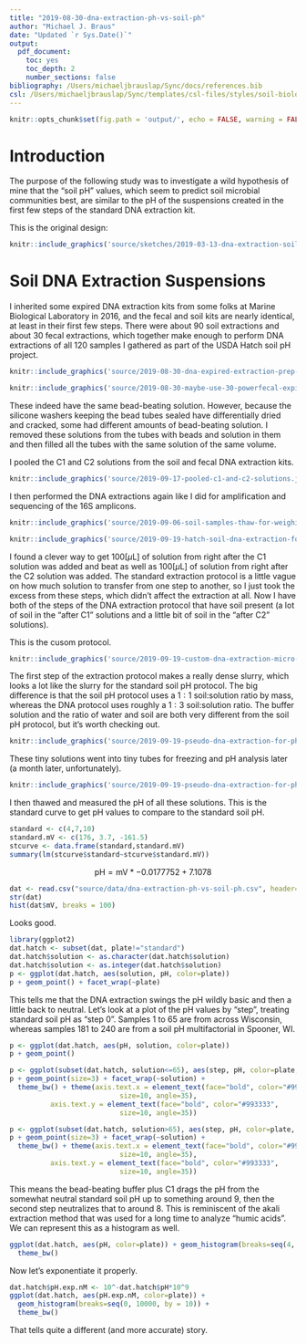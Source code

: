 ```yaml
---
title: "2019-08-30-dna-extraction-ph-vs-soil-ph"
author: "Michael J. Braus"
date: "Updated `r Sys.Date()`"
output:
  pdf_document:
    toc: yes
    toc_depth: 2
    number_sections: false
bibliography: /Users/michaeljbrauslap/Sync/docs/references.bib
csl: /Users/michaeljbrauslap/Sync/templates/csl-files/styles/soil-biology-and-biochemistry.csl
---
```


\fontfamily{pbk}
\fontsize{11}{22}
\selectfont

```r
knitr::opts_chunk$set(fig.path = 'output/', echo = FALSE, warning = FALSE, message = FALSE, cache = TRUE)
```

# Introduction

The purpose of the following study was to investigate a wild hypothesis of mine that the "soil pH" values, which seem to predict soil microbial communities best, are similar to the pH of the suspensions created in the first few steps of the standard DNA extraction kit. 

This is the original design: 

```r
knitr::include_graphics('source/sketches/2019-03-13-dna-extraction-soil-ph-tests.png')
``` 

# Soil DNA Extraction Suspensions

I inherited some expired DNA extraction kits from some folks at Marine Biological Laboratory in 2016, and the fecal and soil kits are nearly identical, at least in their first few steps. There were about $90$ soil extractions and about $30$ fecal extractions, which together make enough to perform DNA extractions of all $120$ samples I gathered as part of the USDA Hatch soil pH project. 

```r
knitr::include_graphics('source/2019-08-30-dna-expired-extraction-prep-info.jpg')
```

```r
knitr::include_graphics('source/2019-08-30-maybe-use-30-powerfecal-expired-extractipns.jpg')
``` 

These indeed have the same bead-beating solution. However, because the silicone washers keeping the bead tubes sealed have differentially dried and cracked, some had different amounts of bead-beating solution. I removed these solutions from the tubes with beads and solution in them and then filled all the tubes with the same solution of the same volume. 


I pooled the C1 and C2 solutions from the soil and fecal DNA extraction kits. 

```r
knitr::include_graphics('source/2019-09-17-pooled-c1-and-c2-solutions.jpg')
``` 

I then performed the DNA extractions again like I did for amplification and sequencing of the 16S amplicons. 

```r
knitr::include_graphics('source/2019-09-06-soil-samples-thaw-for-weighing-for-dna-extraction-suspensions.jpg')
``` 

```r
knitr::include_graphics('source/2019-09-19-hatch-soil-dna-extraction-for-ph-of-c1-and-c2-steps-2.png')
``` 

I found a clever way to get $100[\mu \text{L}]$ of solution from right after the C1 solution was added and beat as well as $100[\mu \text{L}]$ of solution from right after the C2 solution was added. The standard extraction protocol is a little vague on how much solution to transfer from one step to another, so I just took the excess from these steps, which didn't affect the extraction at all. Now I have both of the steps of the DNA extraction protocol that have soil present (a lot of soil in the "after C1" solutions and a little bit of soil in the "after C2" solutions). 

This is the cusom protocol. 

```r
knitr::include_graphics('source/2019-09-19-custom-dna-extraction-micro-ph-protocol/2019-09-19-custom-dna-suspension-protocol-final-scanned.png')
``` 

The first step of the extraction protocol makes a really dense slurry, which looks a lot like the slurry for the standard soil pH protocol. The big difference is that the soil pH protocol uses a $1:1$ soil:solution ratio by mass, whereas the DNA protocol uses roughly a $1:3$ soil:solution ratio. The buffer solution and the ratio of water and soil are both very different from the soil pH protocol, but it's worth checking out. 

```r
knitr::include_graphics('source/2019-09-19-pseudo-dna-extraction-for-ph-measurements-slurry-in-tube')
``` 

These tiny solutions went into tiny tubes for freezing and pH analysis later (a month later, unfortunately). 

```r
knitr::include_graphics('source/2019-09-19-pseudo-dna-extraction-for-ph-measurements-multiplates.jpg')
``` 

I then thawed and measured the pH of all these solutions. This is the standard curve to get pH values to compare to the standard soil pH. 

```r
standard <- c(4,7,10)
standard.mV <- c(176, 3.7, -161.5)
stcurve <- data.frame(standard,standard.mV)
summary(lm(stcurve$standard~stcurve$standard.mV))
```

$$\text{pH} = \text{mV}*-0.0177752 + 7.1078$$

```r
dat <- read.csv("source/data/dna-extraction-ph-vs-soil-ph.csv", header=T)
str(dat)
hist(dat$mV, breaks = 100)
```

Looks good. 

```r
library(ggplot2)
dat.hatch <- subset(dat, plate!="standard")
dat.hatch$solution <- as.character(dat.hatch$solution)
dat.hatch$solution <- as.integer(dat.hatch$solution)
p <- ggplot(dat.hatch, aes(solution, pH, color=plate))
p + geom_point() + facet_wrap(~plate)
```

This tells me that the DNA extraction swings the pH wildly basic and then a little back to neutral. Let's look at a plot of the pH values by "step", treating standard soil pH as "step 0". Samples $1$ to $65$ are from across Wisconsin, whereas samples $181$ to $240$ are from a soil pH multifactorial in Spooner, WI. 

```r
p <- ggplot(dat.hatch, aes(pH, solution, color=plate))
p + geom_point()
```

```r
p <- ggplot(subset(dat.hatch, solution<=65), aes(step, pH, color=plate, shape=plate))
p + geom_point(size=3) + facet_wrap(~solution) +
  theme_bw() + theme(axis.text.x = element_text(face="bold", color="#993333", 
                           size=10, angle=35),
          axis.text.y = element_text(face="bold", color="#993333", 
                           size=10, angle=35))
```

```r
p <- ggplot(subset(dat.hatch, solution>65), aes(step, pH, color=plate, shape=plate))
p + geom_point(size=3) + facet_wrap(~solution) +
  theme_bw() + theme(axis.text.x = element_text(face="bold", color="#993333", 
                           size=10, angle=35),
          axis.text.y = element_text(face="bold", color="#993333", 
                           size=10, angle=35))
```

This means the bead-beating buffer plus C1 drags the pH from the somewhat neutral standard soil pH up to something around $9$, then the second step neutralizes that to around $8$. This is reminiscent of the akali extraction method that was used for a long time to analyze "humic acids". We can represent this as a histogram as well. 

```r
ggplot(dat.hatch, aes(pH, color=plate)) + geom_histogram(breaks=seq(4, 10, by = 0.1)) +
  theme_bw()
```

Now let's exponentiate it properly. 

```r
dat.hatch$pH.exp.nM <- 10^-dat.hatch$pH*10^9
ggplot(dat.hatch, aes(pH.exp.nM, color=plate)) + 
  geom_histogram(breaks=seq(0, 10000, by = 10)) +
  theme_bw()
```

That tells quite a different (and more accurate) story. 